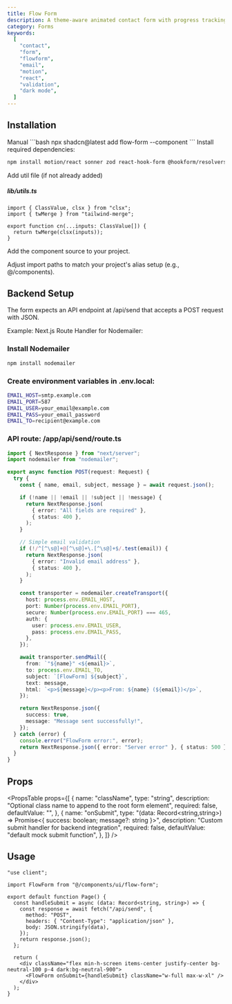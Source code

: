 ```yaml
---
title: Flow Form
description: A theme-aware animated contact form with progress tracking, validation, and micro-interactions.
category: Forms
keywords:
  [
    "contact",
    "form",
    "flowform",
    "email",
    "motion",
    "react",
    "validation",
    "dark mode",
  ]
---
```


<CodePreview name="flow-form" />

## Installation

<CodeTabs>

<TabsList>
  <TabsTrigger value="cli">
    <Shadcn />
  </TabsTrigger>
  <TabsTrigger value="manual">Manual</TabsTrigger>
</TabsList>

<TabsContent value="cli">
```bash
npx shadcn@latest add flow-form --component
```
</TabsContent> <TabsContent value="manual"> <Steps>
<Step>Install required dependencies:</Step>

```bash
npm install motion/react sonner zod react-hook-form @hookform/resolvers nodemailer @tabler/icons-react
```

<Step>Add util file (if not already added)</Step>

##### lib/utils.ts

```tsx
import { ClassValue, clsx } from "clsx";
import { twMerge } from "tailwind-merge";

export function cn(...inputs: ClassValue[]) {
  return twMerge(clsx(inputs));
}
```

<Step>Add the component source to your project.</Step>

<ComponentSource name="flow-form" title="components/ui/flow-form.tsx" /> 
<Step> Adjust import paths to match your project's alias setup (e.g., @/components). </Step> 
</Steps> 
</TabsContent> 
</CodeTabs>

## Backend Setup

The form expects an API endpoint at /api/send that accepts a POST request with JSON.

Example: Next.js Route Handler for Nodemailer:

### Install Nodemailer

```bash
npm install nodemailer
```

### Create environment variables in .env.local:

```bash
EMAIL_HOST=smtp.example.com
EMAIL_PORT=587
EMAIL_USER=your_email@example.com
EMAIL_PASS=your_email_password
EMAIL_TO=recipient@example.com
```

### API route: /app/api/send/route.ts

```ts
import { NextResponse } from "next/server";
import nodemailer from "nodemailer";

export async function POST(request: Request) {
  try {
    const { name, email, subject, message } = await request.json();

    if (!name || !email || !subject || !message) {
      return NextResponse.json(
        { error: "All fields are required" },
        { status: 400 },
      );
    }

    // Simple email validation
    if (!/^[^\s@]+@[^\s@]+\.[^\s@]+$/.test(email)) {
      return NextResponse.json(
        { error: "Invalid email address" },
        { status: 400 },
      );
    }

    const transporter = nodemailer.createTransport({
      host: process.env.EMAIL_HOST,
      port: Number(process.env.EMAIL_PORT),
      secure: Number(process.env.EMAIL_PORT) === 465,
      auth: {
        user: process.env.EMAIL_USER,
        pass: process.env.EMAIL_PASS,
      },
    });

    await transporter.sendMail({
      from: `"${name}" <${email}>`,
      to: process.env.EMAIL_TO,
      subject: `[FlowForm] ${subject}`,
      text: message,
      html: `<p>${message}</p><p>From: ${name} (${email})</p>`,
    });

    return NextResponse.json({
      success: true,
      message: "Message sent successfully!",
    });
  } catch (error) {
    console.error("FlowForm error:", error);
    return NextResponse.json({ error: "Server error" }, { status: 500 });
  }
}
```

## Props

<PropsTable
  props={[
    {
      name: "className",
      type: "string",
      description: "Optional class name to append to the root form element",
      required: false,
      defaultValue: "",
    },
    {
      name: "onSubmit",
      type: "(data: Record<string,string>) => Promise<{ success: boolean; message?: string }>",
      description: "Custom submit handler for backend integration",
      required: false,
      defaultValue: "default mock submit function",
    },
  ]}
/>

## Usage

```tsx
"use client";

import FlowForm from "@/components/ui/flow-form";

export default function Page() {
  const handleSubmit = async (data: Record<string, string>) => {
    const response = await fetch("/api/send", {
      method: "POST",
      headers: { "Content-Type": "application/json" },
      body: JSON.stringify(data),
    });
    return response.json();
  };

  return (
    <div className="flex min-h-screen items-center justify-center bg-neutral-100 p-4 dark:bg-neutral-900">
      <FlowForm onSubmit={handleSubmit} className="w-full max-w-xl" />
    </div>
  );
}
```
